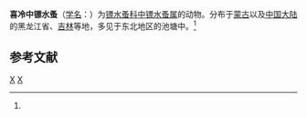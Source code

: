 {{Speciesbox
| taxon = Sinodiaptomus chaffanjoni
| binomial_authority = (Richard, 1897)<ref name='id12458'>{{cite web| url =http://www.bioinfo.cn/db05/BjdwSpecies.php?action=view&id=12458| title =喜冷中镖水蚤| work =《中国动物物种编目数据库》| publisher =中国科学院微生物研究所| author =中国科学院动物研究所| accessdate =2009-04-28| deadurl =yes| archiveurl =https://web.archive.org/web/20160305023142/http://www.bioinfo.cn/db05/BjdwSpecies.php?action=view&id=12458| archivedate =2016-03-05}}</ref>
}}

'''喜冷中镖水蚤'''（[[学名|学名]]：{{lang|la|''Sinodiaptomus chaffanjoni''}}）为[[镖水蚤科|镖水蚤科]][[中镖水蚤属|中镖水蚤属]]的动物。分布于[[蒙古|蒙古]]以及[[中国大陆|中国大陆]]的黑龙江省、[[吉林|吉林]]等地，多见于东北地区的池塘中。<ref name='id12458'/>

== 参考文献 ==
{{reflist}}

{{节肢动物小作品}}

{{taxonbar}}
[[Category:_1897年描述的动物|X]]
[[Category:中镖水蚤属|X]]